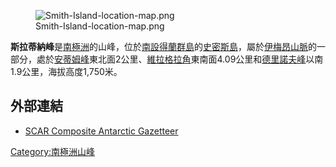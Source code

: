 [[Image:Smith-Island-location-map.png|thumb]]

'''斯拉蒂納峰'''是[[南極洲|南極洲]]的山峰，位於[[南設得蘭群島|南設得蘭群島]]的[[史密斯島|史密斯島]]，屬於[[伊梅昂山脈|伊梅昂山脈]]的一部分，處於[[安蒂姆峰|安蒂姆峰]]東北面2公里、[[維拉格拉角|維拉格拉角]]東南面4.09公里和[[德里諾夫峰|德里諾夫峰]]以南1.9公里，海拔高度1,750米。

{{coord|62|58|08|S|62|29|30|W|display=title}}

==外部連結==
* [http://data.aad.gov.au/aadc/gaz/scar/ SCAR Composite Antarctic Gazetteer] {{WebCite|url=https://www.webcitation.org/5ug2CfC7m?url=http://data.aad.gov.au/aadc/gaz/scar/ |date=20101202140255 |dateformat=iso }}

{{Antarctica-geo-stub}}
[[Category:南極洲山峰|Category:南極洲山峰]]